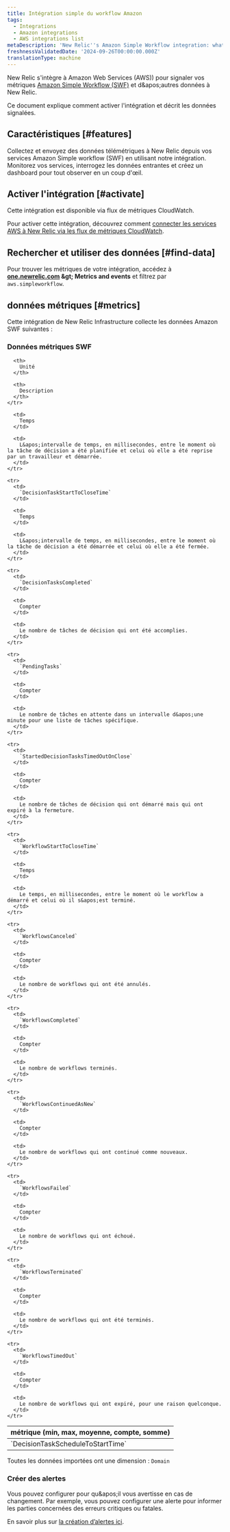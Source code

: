 ```yaml
---
title: Intégration simple du workflow Amazon
tags:
  - Integrations
  - Amazon integrations
  - AWS integrations list
metaDescription: 'New Relic''s Amazon Simple Workflow integration: what data it reports and how to enable it.'
freshnessValidatedDate: '2024-09-26T00:00:00.000Z'
translationType: machine
---
```


New Relic s&apos;intègre à Amazon Web Services (AWS)) pour signaler vos métriques [Amazon Simple Workflow (SWF)](https://aws.amazon.com/swf/) et d&amp;apos;autres données à New Relic.

Ce document explique comment activer l&apos;intégration et décrit les données signalées.

## Caractéristiques [#features]

Collectez et envoyez des données télémétriques à New Relic depuis vos services Amazon Simple workflow (SWF) en utilisant notre intégration. Monitorez vos services, interrogez les données entrantes et créez un dashboard pour tout observer en un coup d&apos;œil.

## Activer l&apos;intégration [#activate]

Cette intégration est disponible via flux de métriques CloudWatch.

Pour activer cette intégration, découvrez comment [connecter les services AWS à New Relic via les flux de métriques CloudWatch](/docs/infrastructure/amazon-integrations/connect/aws-metric-stream-setup/).

## Rechercher et utiliser des données [#find-data]

Pour trouver les métriques de votre intégration, accédez à <DNT>**[one.newrelic.com](https://one.newrelic.com/all-capabilities) &amp;gt; Metrics and events**</DNT> et filtrez par `aws.simpleworkflow`.

## données métriques [#metrics]

Cette intégration de New Relic Infrastructure collecte les données Amazon SWF suivantes :

### Données métriques SWF

<table>
  <thead>
    <tr>
      <th style={{ width: "200px" }}>
        métrique (min, max, moyenne, compte, somme)
      </th>

      <th>
        Unité
      </th>

      <th>
        Description
      </th>
    </tr>
  </thead>

  <tbody>
    <tr>
      <td>
        `DecisionTaskScheduleToStartTime`
      </td>

      <td>
        Temps
      </td>

      <td>
        L&apos;intervalle de temps, en millisecondes, entre le moment où la tâche de décision a été planifiée et celui où elle a été reprise par un travailleur et démarrée.
      </td>
    </tr>

    <tr>
      <td>
        `DecisionTaskStartToCloseTime`
      </td>

      <td>
        Temps
      </td>

      <td>
        L&apos;intervalle de temps, en millisecondes, entre le moment où la tâche de décision a été démarrée et celui où elle a été fermée.
      </td>
    </tr>

    <tr>
      <td>
        `DecisionTasksCompleted`
      </td>

      <td>
        Compter
      </td>

      <td>
        Le nombre de tâches de décision qui ont été accomplies.
      </td>
    </tr>

    <tr>
      <td>
        `PendingTasks`
      </td>

      <td>
        Compter
      </td>

      <td>
        Le nombre de tâches en attente dans un intervalle d&apos;une minute pour une liste de tâches spécifique.
      </td>
    </tr>

    <tr>
      <td>
        `StartedDecisionTasksTimedOutOnClose`
      </td>

      <td>
        Compter
      </td>

      <td>
        Le nombre de tâches de décision qui ont démarré mais qui ont expiré à la fermeture.
      </td>
    </tr>

    <tr>
      <td>
        `WorkflowStartToCloseTime`
      </td>

      <td>
        Temps
      </td>

      <td>
        Le temps, en millisecondes, entre le moment où le workflow a démarré et celui où il s&apos;est terminé.
      </td>
    </tr>

    <tr>
      <td>
        `WorkflowsCanceled`
      </td>

      <td>
        Compter
      </td>

      <td>
        Le nombre de workflows qui ont été annulés.
      </td>
    </tr>

    <tr>
      <td>
        `WorkflowsCompleted`
      </td>

      <td>
        Compter
      </td>

      <td>
        Le nombre de workflows terminés.
      </td>
    </tr>

    <tr>
      <td>
        `WorkflowsContinuedAsNew`
      </td>

      <td>
        Compter
      </td>

      <td>
        Le nombre de workflows qui ont continué comme nouveaux.
      </td>
    </tr>

    <tr>
      <td>
        `WorkflowsFailed`
      </td>

      <td>
        Compter
      </td>

      <td>
        Le nombre de workflows qui ont échoué.
      </td>
    </tr>

    <tr>
      <td>
        `WorkflowsTerminated`
      </td>

      <td>
        Compter
      </td>

      <td>
        Le nombre de workflows qui ont été terminés.
      </td>
    </tr>

    <tr>
      <td>
        `WorkflowsTimedOut`
      </td>

      <td>
        Compter
      </td>

      <td>
        Le nombre de workflows qui ont expiré, pour une raison quelconque.
      </td>
    </tr>
  </tbody>
</table>

Toutes les données importées ont une dimension : `Domain`

### Créer des alertes

Vous pouvez configurer <InlinePopover type="alerts" />pour qu&amp;apos;il vous avertisse en cas de changement. Par exemple, vous pouvez configurer une alerte pour informer les parties concernées des erreurs critiques ou fatales.

En savoir plus sur [la création d’alertes ici](/docs/alerts-applied-intelligence/new-relic-alerts/get-started/your-first-nrql-condition/).